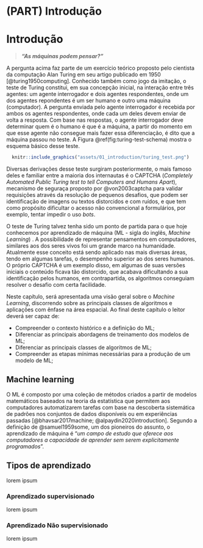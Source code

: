 
# (PART) Introdução {-}

# Introdução
> ***"As máquinas podem pensar?"***

A pergunta acima faz parte de um exercício teórico proposto pelo cientista da 
computação Alan Turing em seu artigo publicado em 1950 
[@turing1950computing]. Conhecido também como jogo da imitação, o teste de 
Turing constitui, em sua concepção inicial, na interação entre três agentes: um 
agente interrogador e dois agentes respondentes, onde um dos agentes repondentes 
é um ser humano e outro uma máquina (computador). A pergunta enviada pelo agente 
interrogador é recebida por ambos os agentes respondentes, onde cada um deles 
devem enviar de volta a resposta. Com base nas respostas, o agente interrogador 
deve determinar quem é o humano é que é a máquina, a partir do momento em que 
esse agente não consegue mais fazer essa diferenciação, é dito que a máquina 
passou no teste. A Figura \@ref(fig:turing-test-schema) mostra o esquema básico 
desse teste.

```r
  knitr::include_graphics("assets/01_introduction/turing_test.png")
```

Diversas derivações desse teste surgiram posteriormente, o mais 
famoso deles e familiar entre a maioria dos internautas é o CAPTCHA 
(*Completely Automated Public Turing test to tell Computers and Humans Apart*), 
mecanismo de seguraça proposto por @von2003captcha para validar requisições 
através da resolução de pequenos desafios, que podem ser identificação de 
imagens ou textos distorcidos e com ruídos, e que tem como propósito dificultar 
o acesso não convencional a formulários, por exemplo, tentar impedir o uso 
*bots*. 

O teste de Turing talvez tenha sido um ponto de partida para o que hoje 
conhecemos por aprendizado de máquina (ML - sigla do inglês, *Machine Learning*)
. A possibilidade de representar pensamentos em computadores, similares aos dos 
seres vivos foi um grande marco na humanidade. Atualmente esse conceito está 
sendo aplicado nas mais diversas áreas, tendo em algumas tarefas, o desempenho 
superior ao dos seres humanos. O próprio CAPTCHA é um exemplo disso, em algumas 
de suas versões iniciais o conteúdo ficava tão distorcido, que acabava 
dificultando a sua identificação pelos humanos, em contrapartida, os algoritmos 
conseguiam resolver o desafio com certa facilidade.

Neste capítulo, será apresentada uma visão geral sobre o *Machine Learning*, 
discorrendo sobre as principais classes de algoritmos e aplicações com ênfase na 
área espacial. Ao final deste capítulo o leitor deverá ser capaz de:

- Compreender o contexto histórico e a definição do ML;
- Diferenciar as principais abordagens de treinamento dos modelos de ML;
- Diferenciar as principais classes de algoritmos de ML;
- Compreender as etapas mínimas necessárias para a produção de um modelo de ML;

## Machine learning
O ML é composto por uma coleção de métodos criados a partir de modelos 
matemáticos baseados na teoria da estatística que permitem aos computadores 
automatizarem tarefas com base na descoberta sistemática de padrões nos 
conjuntos de dados disponíveis ou em experiências passadas [@bhavsar2017machine; 
@alpaydin2020introduction]. Segundo a definição de @samuel1959some, um dos 
pioneiros do assunto, o aprendizado de máquina é “*um campo de estudo que 
oferece aos computadores a capacidade de aprender sem serem explicitamente 
programados*”.


## Tipos de aprendizado
lorem ipsum

### Aprendizado supervisionado
lorem ipsum

### Aprendizado Não supervisionado
lorem ipsum
